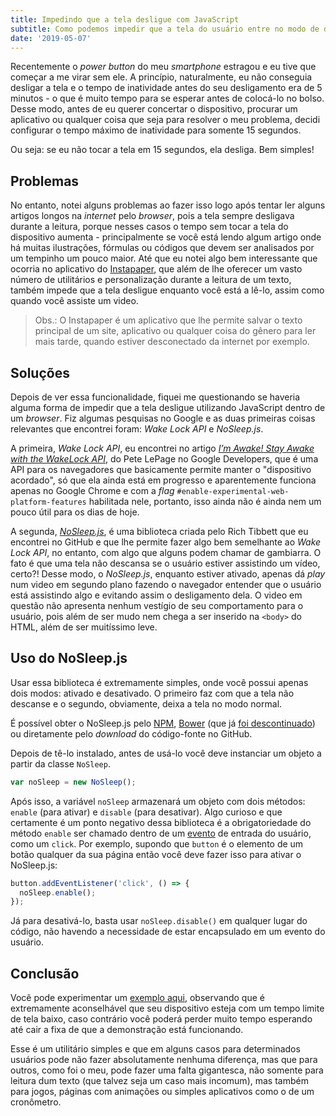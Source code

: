 ```yaml
---
title: Impedindo que a tela desligue com JavaScript
subtitle: Como podemos impedir que a tela do usuário entre no modo de descanso
date: '2019-05-07'
---
```


Recentemente o *power button* do meu *smartphone* estragou e eu tive que
começar a me virar sem ele. A princípio, naturalmente, eu não conseguia
desligar a tela e o tempo de inatividade antes do seu desligamento era de 5
minutos - o que é muito tempo para se esperar antes de colocá-lo no bolso.
Desse modo, antes de eu querer concertar o dispositivo, procurar um aplicativo
ou qualquer coisa que seja para resolver o meu problema, decidi configurar o
tempo máximo de inatividade para somente 15 segundos.

Ou seja: se eu não tocar a tela em 15 segundos, ela desliga. Bem simples!

## Problemas

No entanto, notei alguns problemas ao fazer isso logo após tentar ler alguns
artigos longos na *internet* pelo *browser*, pois a tela sempre desligava
durante a leitura, porque nesses casos o tempo sem tocar a tela do dispositivo
aumenta - principalmente se você está lendo algum artigo onde há muitas
ilustrações, fórmulas ou códigos que devem ser analisados por um tempinho um
pouco maior. Até que eu notei algo bem interessante que ocorria no aplicativo
do [Instapaper](https://www.instapaper.com/), que além de lhe oferecer um vasto
número de utilitários e personalização durante a leitura de um texto, também
impede que a tela desligue enquanto você está a lê-lo, assim como quando você
assiste um video.

> Obs.: O Instapaper é um aplicativo que lhe permite salvar o texto principal
de um site, aplicativo ou qualquer coisa do gênero para ler mais tarde, quando
estiver desconectado da internet por exemplo.

## Soluções

Depois de ver essa funcionalidade, fiquei me questionando se haveria alguma
forma de impedir que a tela desligue utilizando JavaScript dentro de um
*browser*. Fiz algumas pesquisas no Google e as duas primeiras coisas
relevantes que encontrei foram: *Wake Lock API* e *NoSleep.js*.

A primeira, *Wake Lock API*, eu encontrei no artigo
[*I’m Awake! Stay Awake with the WakeLock API*](https://developers.google.com/web/updates/2018/12/wakelock),
do Pete LePage no Google Developers, que é uma API para os navegadores que
basicamente permite manter o "dispositivo acordado", só que ela ainda está em
progresso e aparentemente funciona apenas no Google Chrome e com a *flag*
`#enable-experimental-web-platform-features` habilitada nele, portanto, isso
ainda não é ainda nem um pouco útil para os dias de hoje.

A segunda, [*NoSleep.js*](https://github.com/richtr/NoSleep.js), é uma
biblioteca criada pelo Rich Tibbett que eu encontrei no GitHub e que lhe
permite fazer algo bem semelhante ao *Wake Lock API*, no entanto, com algo que
alguns podem chamar de gambiarra. O fato é que uma tela não descansa se o
usuário estiver assistindo um vídeo, certo?! Desse modo, o *NoSleep.js*,
enquanto estiver ativado, apenas dá *play* num video em segundo plano fazendo
o navegador entender que o usuário está assistindo algo e evitando assim o
desligamento dela. O video em questão não apresenta nenhum vestígio de seu
comportamento para o usuário, pois além de ser mudo nem chega a ser inserido na
`<body>` do HTML, além de ser muitíssimo leve.

## Uso do NoSleep.js

Usar essa biblioteca é extremamente simples, onde você possui apenas dois
modos: ativado e desativado. O primeiro faz com que a tela não descanse e o
segundo, obviamente, deixa a tela no modo normal.

É possível obter o NoSleep.js pelo [NPM](https://www.npmjs.com/),
[Bower](https://bower.io/)
(que já [foi descontinuado](https://snyk.io/blog/bower-is-dead/)) ou
diretamente pelo *download* do código-fonte no GitHub.

Depois de tê-lo instalado, antes de usá-lo você deve instanciar um objeto a
partir da classe  `NoSleep`.

```javascript
var noSleep = new NoSleep();
```

Após isso, a variável `noSleep` armazenará um objeto com dois métodos:
`enable` (para ativar) e `disable` (para desativar). Algo curioso e que
certamente é um ponto negativo dessa biblioteca é a obrigatoriedade do método
`enable` ser chamado dentro de um
[evento](https://www.w3schools.com/jsref/dom_obj_event.asp) de entrada do
usuário, como um `click`. Por exemplo, supondo que `button` é o elemento de um
botão qualquer da sua página então você deve fazer isso para ativar o
NoSleep.js:

```javascript
button.addEventListener('click', () => {
  noSleep.enable();
});
```

Já para desativá-lo, basta usar `noSleep.disable()` em qualquer lugar do
código, não havendo a necessidade de estar encapsulado em um evento do usuário.

## Conclusão

Você pode experimentar um
[exemplo aqui](https://theuves-demos.github.io/no-sleep-demo/), observando que
é extremamente aconselhável que seu dispositivo esteja com um tempo limite de
tela baixo, caso contrário você poderá perder muito tempo esperando até cair a
fixa de que a demonstração está funcionando.

Esse é um utilitário simples e que em alguns casos para determinados usuários
pode não fazer absolutamente nenhuma diferença, mas que para outros, como foi
o meu, pode fazer uma falta gigantesca, não somente para leitura dum texto (que
talvez seja um caso mais incomum), mas também para jogos, páginas com animações
ou simples aplicativos como o de um cronômetro.
